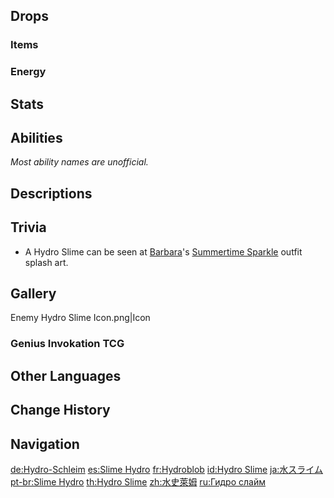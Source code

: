 {{Enemy Infobox
|title    = Rolling Elemental
|image    = Enemy Hydro Slime.png
|dmgtype  = Hydro
|weakpoint = no
|type     = Common Enemies
|family   = Elemental Lifeforms
|group    = Slimes
|location = Multiple
}}
{{Enemy Intro}}

==Drops==
===Items===
{{Drops Table|type=Slimes (Small)}}

===Energy===
{{Energy Drops
|type  = Hydro
|hp1   = 60
|p1    = 1
|hp2   = 0
|p2    = 1
}}

==Stats==
{{Enemy Stats|hydro_res=Immune|hp_ratio=0.8|atk_ratio=.6|hp_type=1}}

==Abilities==
''Most ability names are unofficial.''
{{Enemy Attacks

|name_1 = Wet Application
|desc_1 = When attacked, the Hydro Slime applies the {{Color|Wet}} Status for 10 seconds to all players and enemies in a '''1m''' radius.

|name_2 = Bump
|desc_2 = Bumps into the player, dealing '''100% ATK''' as {{Color|Hydro DMG}}.

|name_3 = Drowning Immunity
|desc_3 = Hydro Slimes can hop on the surface of water, and are incapable of drowning.
}}

==Descriptions==
{{Description|A small monster created by the sedimentation of Hydro dispersed throughout nature.<br>Legend has it that some people would use Hydro [[Slimes]] as an emergency water source, packing them in preparation for travels through dry regions or deep domains. But due to the high concentration of Hydro within these slimes, direct ingestion is, in fact, harmful to the human body.|[[Archive]]}}

==Trivia==
*A Hydro Slime can be seen at [[Barbara]]'s [[Summertime Sparkle]] outfit splash art.

==Gallery==
<gallery>
Enemy Hydro Slime Icon.png|Icon
</gallery>

===Genius Invokation TCG===
{{Genius Invokation TCG Cards by Featured Gallery}}

==Other Languages==
{{Other Languages
|en      = Hydro Slime
|zhs     = 水史莱姆
|zhs_rm  = Shuǐ Shǐláimǔ
|zht     = 水史萊姆
|zht_rm  = Shuǐ Shǐláimǔ
|zh_tl   = {{Lex|Hydro|zh}} Slime
|ja      = 水スライム
|ja_rm   = Mizu Suraimu
|ja_tl   = {{Lex|Hydro|ja}} Slime
|ko      = 물 슬라임
|ko_tl   = {{Lex|Hydro|ko}} Slime
|es      = Slime Hydro
|es_tl   = Hydro Slime
|fr      = Hydroblob
|fr_tl   = Hydro {{Lex|Slime|fr}}
|ru      = Гидро слайм
|ru_tl   = Hydro Slime
|th      = Hydro Slime
|vi      = Slime Thủy
|vi_tl   = {{Lex|Hydro|vi}} Slime
|de      = Hydro-Schleim
|de_tl   = Hydro Slime
|id      = Hydro Slime
|pt      = Slime Hydro
|pt_tl   = Hydro Slime
|tr      = Su Bodurlopu
|tr_tl   = {{Lex|Hydro|tr}} {{Lex|Slime|tr}}
|it      = Melmoso di Hydro
|it_tl   = 
}}

==Change History==
{{Change History|1.0}}

==Navigation==
{{Enemy Navbox|type=Common}}

[[de:Hydro-Schleim]]
[[es:Slime Hydro]]
[[fr:Hydroblob]]
[[id:Hydro Slime]]
[[ja:水スライム]]
[[pt-br:Slime Hydro]]
[[th:Hydro Slime]]
[[zh:水史萊姆]]
[[ru:Гидро слайм]]